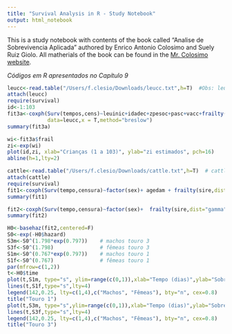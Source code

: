```yaml
---
title: "Survival Analysis in R - Study Notebook"
output: html_notebook
---
```


This is a study notebook with contents of the book called "Analise de Sobrevivencia Aplicada			" authored by Enrico Antonio Colosimo and Suely Ruiz Giolo. All matherials of the book can be found in the [Mr. Colosimo website](http://www.est.ufmg.br/~enricoc/).


*Códigos em R apresentados no Capítulo 9*

  
```r
leucc<-read.table("/Users/f.clesio/Downloads/leucc.txt",h=T)  #Obs: leucc.txt = dados leucemia dicotomizados
attach(leucc)
require(survival)
id<-1:103
fit3a<-coxph(Surv(tempos,cens)~leuinic+idadec+zpesoc+pasc+vacc+frailty(id,dist="gamma"),
             data=leucc,x = T,method="breslow")
summary(fit3a)
```

```r
wi<-fit3a$frail
zi<-exp(wi)
plot(id,zi, xlab="Crianças (1 a 103)", ylab="zi estimados", pch=16)
abline(h=1,lty=2)
```


```r
cattle<-read.table("/Users/f.clesio/Downloads/cattle.txt",h=T)  # cattle.txt no Apêndice A8
attach(cattle)
require(survival)
fit1<-coxph(Surv(tempo,censura)~factor(sex)+ agedam + frailty(sire,dist="gamma"),data=cattle)
summary(fit1)
```

```r
fit2<-coxph(Surv(tempo,censura)~factor(sex)+  frailty(sire,dist="gamma"),data=cattle)
summary(fit2)
```


```r
H0<-basehaz(fit2,centered=F)
S0<-exp(-H0$hazard)
S3m<-S0^(1.798*exp(0.797))    # machos touro 3
S3f<-S0^(1.798)               # fêmeas touro 3
S1m<-S0^(0.767*exp(0.797))    # machos touro 1
S1f<-S0^(0.767)               # fêmeas touro 1
par(mfrow=c(1,2))
t<-H0$time
plot(t,S1m, type="s", ylim=range(c(0,1)),xlab="Tempo (dias)",ylab="Sobrevivência Estimada")
lines(t,S1f,type="s",lty=4)
legend(142,0.25, lty=c(1,4),c("Machos", "Fêmeas"), bty="n", cex=0.8)
title("Touro 1")
plot(t,S3m, type="s",ylim=range(c(0,1)),xlab="Tempo (dias)",ylab="Sobrevivência Estimada")
lines(t,S3f,type="s",lty=4)
legend(142,0.25, lty=c(1,4),c("Machos", "Fêmeas"), bty="n", cex=0.8)
title("Touro 3")
```
